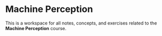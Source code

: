 # Machine Perception

This is a workspace for all notes, concepts, and exercises related to the **Machine Perception** course.